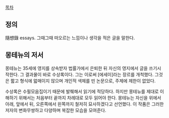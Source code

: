 [[목차]]

== 정의 ==
隨想錄 essays.
그때그때 떠오르는 느낌이나 생각을 적은 글을 말한다.

== 몽테뉴의 저서 ==
몽테뉴는 35세에 영지를 상속받자 법률가에서 은퇴한 뒤 자신의 영지에서 글을 쓰기시작한다. 그 결과물이 바로 수상록이다. 그는 이로써 [에세이]라는 장르를 개척했다. 그것은 짧고 형식에 얿매이지 않으며 개인적 색체를 띤 논문으로, 주제에 제한이 없었다.

수상록은 수필모음집이기 때문에 발췌해서 읽기에 적당하다. 하지만 몽테뉴를 제대로 이해하기 위해서는 처음부터 끝까지 차례대로 모두 읽어야 한다. 몽테뉴는 자신을 위에서 아래, 앞에서 뒤, 오른쪽에서 왼쪽까지 철저히 묘사하겠다고 선언했다. 이 작품은 그러한 저자의 변화무쌍하고 다양하며 복잡한 모습을 모여준다. 
